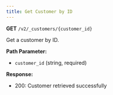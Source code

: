 ```yaml
---
title: Get Customer by ID
---
```


**GET** `/v2/_customers/{customer_id}`

Get a customer by ID.

**Path Parameter:**
- `customer_id` (string, required)

**Response:**
- 200: Customer retrieved successfully 
